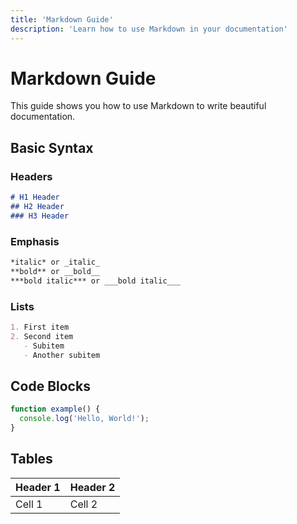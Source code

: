 ```yaml
---
title: 'Markdown Guide'
description: 'Learn how to use Markdown in your documentation'
---
```


# Markdown Guide

This guide shows you how to use Markdown to write beautiful documentation.

## Basic Syntax

### Headers

```md
# H1 Header
## H2 Header
### H3 Header
```

### Emphasis

```md
*italic* or _italic_
**bold** or __bold__
***bold italic*** or ___bold italic___
```

### Lists

```md
1. First item
2. Second item
   - Subitem
   - Another subitem
```

## Code Blocks

```javascript
function example() {
  console.log('Hello, World!');
}
```

## Tables

| Header 1 | Header 2 |
|----------|----------|
| Cell 1   | Cell 2   |
